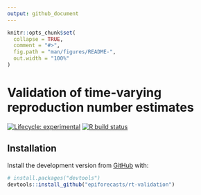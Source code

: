 ```yaml
---
output: github_document
---
```


```r
knitr::opts_chunk$set(
  collapse = TRUE,
  comment = "#>",
  fig.path = "man/figures/README-",
  out.width = "100%"
)
```

# Validation of time-varying reproduction number estimates

[![Lifecycle: experimental](https://img.shields.io/badge/lifecycle-experimental-orange.svg)](https://www.tidyverse.org/lifecycle/#experimental)
[![R build status](https://github.com/epiforecasts/rt.validation/workflows/R-CMD-check/badge.svg)](https://github.com/epiforecasts/rt.validation/actions)

## Installation

Install the development version from [GitHub](https://github.com/) with:

``` r
# install.packages("devtools")
devtools::install_github("epiforecasts/rt-validation")
```
